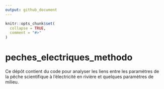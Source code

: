 ```yaml
---
output: github_document
---
```


<!-- README.md is generated from README.Rmd. Please edit that file -->

```r
knitr::opts_chunk$set(
  collapse = TRUE,
  comment = "#>"
)
```

# peches_electriques_methodo

<!-- badges: start -->
<!-- badges: end -->

Ce dépôt contient du code pour analyser les liens entre les paramètres de la pêche scientifique à l'électricité en rivière et quelques paramètres de milieu.